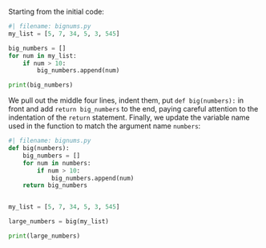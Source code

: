 Starting from the initial code:

```python
#| filename: bignums.py
my_list = [5, 7, 34, 5, 3, 545]

big_numbers = []
for num in my_list:
    if num > 10:
        big_numbers.append(num)

print(big_numbers)
```

We pull out the middle four lines, indent them, put `def big(numbers):` in front and add `return big_numbers` to the end, paying careful attention to the indentation of the `return` statement. Finally, we update the variable name used in the function to match the argument name `numbers`:

```python
#| filename: bignums.py
def big(numbers):
    big_numbers = []
    for num in numbers:
        if num > 10:
            big_numbers.append(num)
    return big_numbers


my_list = [5, 7, 34, 5, 3, 545]

large_numbers = big(my_list)

print(large_numbers)
```

